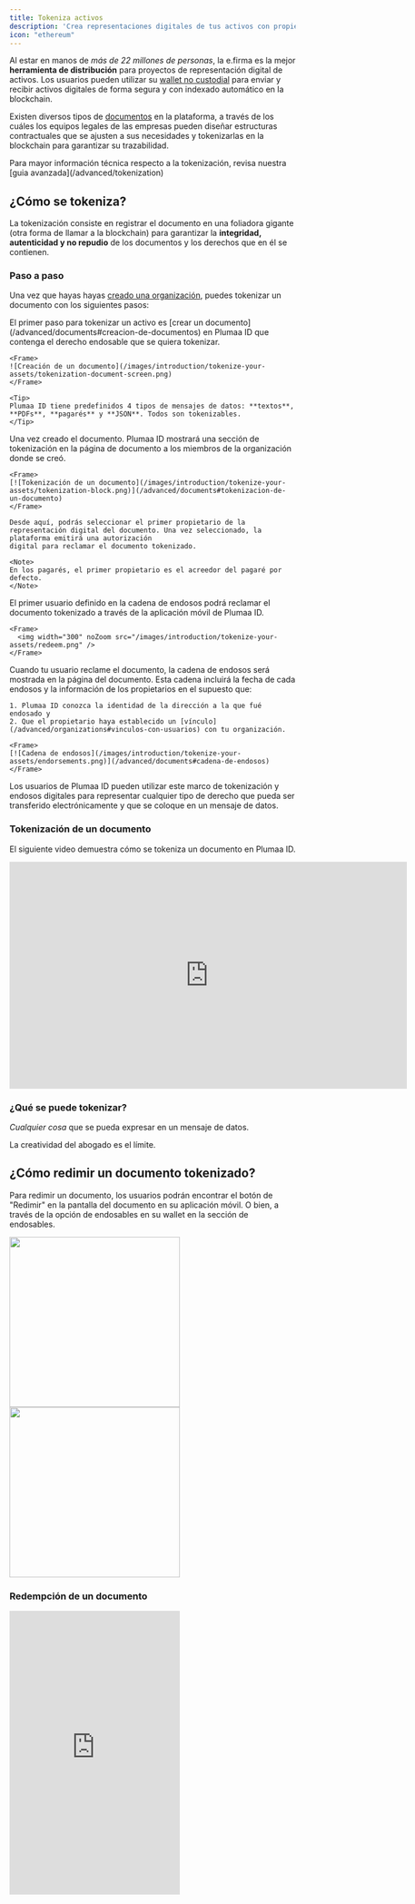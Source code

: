 ```yaml
---
title: Tokeniza activos
description: 'Crea representaciones digitales de tus activos con propiedades de integridad, autenticidad y no repudio'
icon: "ethereum"
---
```


Al estar en manos de _más de 22 millones de personas_, la e.firma es la mejor **herramienta de distribución** para proyectos de representación digital de activos. Los usuarios pueden utilizar su [wallet no custodial](/advanced/wallet) para enviar y recibir activos digitales de forma segura y con indexado automático en la blockchain.

Existen diversos tipos de [documentos](/advanced/documents#tipos-de-documentos) en la plataforma, a través de los cuáles los equipos legales de las empresas pueden diseñar estructuras contractuales que se ajusten a sus necesidades y tokenizarlas en la blockchain para garantizar su trazabilidad.

<Check>
Para mayor información técnica respecto a la tokenización, revisa nuestra [guia avanzada](/advanced/tokenization)
</Check>

## ¿Cómo se tokeniza?

La tokenización consiste en registrar el documento en una foliadora gigante (otra forma de llamar a la blockchain) para garantizar la **integridad, autenticidad y no repudio** de los documentos y los derechos que en él se contienen.

### Paso a paso

Una vez que hayas hayas [creado una organización](/advanced/organizations#crear-una-organizacion), puedes tokenizar un documento con los siguientes pasos:

<Steps>
  <Step title="Crear un documento endosable">
    El primer paso para tokenizar un activo es [crear un documento](/advanced/documents#creacion-de-documentos) en Plumaa ID que contenga el derecho endosable que se quiera tokenizar.

    <Frame>
    ![Creación de un documento](/images/introduction/tokenize-your-assets/tokenization-document-screen.png)
    </Frame>

    <Tip>
    Plumaa ID tiene predefinidos 4 tipos de mensajes de datos: **textos**, **PDFs**, **pagarés** y **JSON**. Todos son tokenizables.
    </Tip>
  </Step>
  <Step title="Selecciona el inicio de la cadena de endosos">
    Una vez creado el documento. Plumaa ID mostrará una sección de tokenización en la página de documento a los miembros de la organización donde se creó.

    <Frame>
    [![Tokenización de un documento](/images/introduction/tokenize-your-assets/tokenization-block.png)](/advanced/documents#tokenizacion-de-un-documento)
    </Frame>

    Desde aquí, podrás seleccionar el primer propietario de la representación digital del documento. Una vez seleccionado, la plataforma emitirá una autorización
    digital para reclamar el documento tokenizado.

    <Note>
    En los pagarés, el primer propietario es el acreedor del pagaré por defecto.
    </Note>
  </Step>
  <Step title="Que tu usuario reclame el documento">
    El primer usuario definido en la cadena de endosos podrá reclamar el documento tokenizado a través de la aplicación móvil de Plumaa ID.

    <Frame>
      <img width="300" noZoom src="/images/introduction/tokenize-your-assets/redeem.png" />
    </Frame>
  </Step>
  <Step title="Observa la cadena de endosos">
    Cuando tu usuario reclame el documento, la cadena de endosos será mostrada en la página del documento. Esta cadena incluirá la fecha de cada endosos y la información de los propietarios en el supuesto que:
    
    1. Plumaa ID conozca la identidad de la dirección a la que fué endosado y 
    2. Que el propietario haya establecido un [vínculo](/advanced/organizations#vinculos-con-usuarios) con tu organización.
  
    <Frame>
    [![Cadena de endosos](/images/introduction/tokenize-your-assets/endorsements.png)](/advanced/documents#cadena-de-endosos)
    </Frame>
  </Step>
</Steps>

<Note>
Los usuarios de Plumaa ID pueden utilizar este marco de tokenización y endosos digitales para representar cualquier tipo de derecho que pueda ser transferido electrónicamente y que se coloque en un mensaje de datos.
</Note>

### Tokenización de un documento

El siguiente video demuestra cómo se tokeniza un documento en Plumaa ID.

<Frame>
<iframe
  width="700"
  height="400"
  src="https://www.youtube.com/embed/-Djno11xQrY"
  title="YouTube video player"
  frameborder="0"
  allow="accelerometer; autoplay; clipboard-write; encrypted-media; gyroscope; picture-in-picture"
  allowfullscreen
></iframe>
</Frame>

### ¿Qué se puede tokenizar?

_Cualquier cosa_ que se pueda expresar en un mensaje de datos.

<Tip>
La creatividad del abogado es el límite.
</Tip>

## ¿Cómo redimir un documento tokenizado?

Para redimir un documento, los usuarios podrán encontrar el botón de "Redimir" en la pantalla del documento en su aplicación móvil. O bien, a través de la opción de endosables en su wallet en la sección de endosables.

<Frame>
  <img width="300" noZoom src="/images/introduction/tokenize-your-assets/redeem.png" />

  <img width="300" noZoom src="/images/introduction/tokenize-your-assets/redeem-2.png" />
</Frame>

### Redempción de un documento

<Frame>
<iframe
  height="500"
  src="https://www.youtube.com/embed/ftHUgeg-DCY"
  title="YouTube video player"
  frameborder="0"
  allow="accelerometer; autoplay; clipboard-write; encrypted-media; gyroscope; picture-in-picture"
  allowfullscreen
></iframe>
</Frame>
